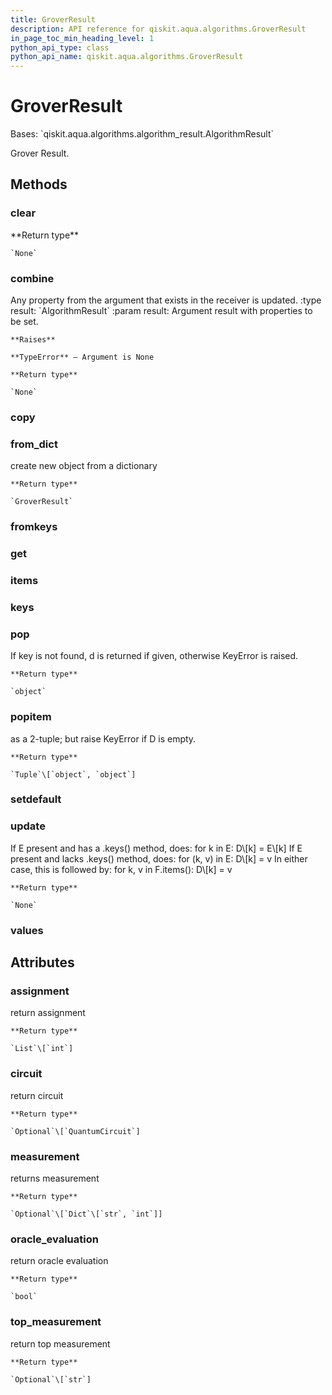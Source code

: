 ```yaml
---
title: GroverResult
description: API reference for qiskit.aqua.algorithms.GroverResult
in_page_toc_min_heading_level: 1
python_api_type: class
python_api_name: qiskit.aqua.algorithms.GroverResult
---
```


# GroverResult

<Class id="qiskit.aqua.algorithms.GroverResult" isDedicatedPage={true} github="https://github.com/qiskit-community/qiskit-aqua/tree/stable/0.9/qiskit/aqua/algorithms/amplitude_amplifiers/grover.py" signature="GroverResult(a_dict=None)">
  Bases: `qiskit.aqua.algorithms.algorithm_result.AlgorithmResult`

  Grover Result.

  ## Methods

  ### clear

  <Function id="qiskit.aqua.algorithms.GroverResult.clear" name="clear" signature="GroverResult.clear()">
    **Return type**

    `None`
  </Function>

  ### combine

  <Function id="qiskit.aqua.algorithms.GroverResult.combine" name="combine" signature="GroverResult.combine(result)">
    Any property from the argument that exists in the receiver is updated. :type result: `AlgorithmResult` :param result: Argument result with properties to be set.

    **Raises**

    **TypeError** – Argument is None

    **Return type**

    `None`
  </Function>

  ### copy

  <Function id="qiskit.aqua.algorithms.GroverResult.copy" name="copy" signature="GroverResult.copy()" />

  ### from\_dict

  <Function id="qiskit.aqua.algorithms.GroverResult.from_dict" name="from_dict" signature="static GroverResult.from_dict(a_dict)">
    create new object from a dictionary

    **Return type**

    `GroverResult`
  </Function>

  ### fromkeys

  <Function id="qiskit.aqua.algorithms.GroverResult.fromkeys" name="fromkeys" signature="classmethod GroverResult.fromkeys(iterable, value=None)" />

  ### get

  <Function id="qiskit.aqua.algorithms.GroverResult.get" name="get" signature="GroverResult.get(k[, d]) → D[k] if k in D, else d. d defaults to None." />

  ### items

  <Function id="qiskit.aqua.algorithms.GroverResult.items" name="items" signature="GroverResult.items() → a set-like object providing a view on D’s items" />

  ### keys

  <Function id="qiskit.aqua.algorithms.GroverResult.keys" name="keys" signature="GroverResult.keys() → a set-like object providing a view on D’s keys" />

  ### pop

  <Function id="qiskit.aqua.algorithms.GroverResult.pop" name="pop" signature="GroverResult.pop(key, default=None)">
    If key is not found, d is returned if given, otherwise KeyError is raised.

    **Return type**

    `object`
  </Function>

  ### popitem

  <Function id="qiskit.aqua.algorithms.GroverResult.popitem" name="popitem" signature="GroverResult.popitem()">
    as a 2-tuple; but raise KeyError if D is empty.

    **Return type**

    `Tuple`\[`object`, `object`]
  </Function>

  ### setdefault

  <Function id="qiskit.aqua.algorithms.GroverResult.setdefault" name="setdefault" signature="GroverResult.setdefault(k[, d]) → D.get(k,d), also set D[k]=d if k not in D" />

  ### update

  <Function id="qiskit.aqua.algorithms.GroverResult.update" name="update" signature="GroverResult.update(*args, **kwargs)">
    If E present and has a .keys() method, does: for k in E: D\[k] = E\[k] If E present and lacks .keys() method, does: for (k, v) in E: D\[k] = v In either case, this is followed by: for k, v in F.items(): D\[k] = v

    **Return type**

    `None`
  </Function>

  ### values

  <Function id="qiskit.aqua.algorithms.GroverResult.values" name="values" signature="GroverResult.values() → an object providing a view on D’s values" />

  ## Attributes

  ### assignment

  <Attribute id="qiskit.aqua.algorithms.GroverResult.assignment" name="assignment">
    return assignment

    **Return type**

    `List`\[`int`]
  </Attribute>

  ### circuit

  <Attribute id="qiskit.aqua.algorithms.GroverResult.circuit" name="circuit">
    return circuit

    **Return type**

    `Optional`\[`QuantumCircuit`]
  </Attribute>

  ### measurement

  <Attribute id="qiskit.aqua.algorithms.GroverResult.measurement" name="measurement">
    returns measurement

    **Return type**

    `Optional`\[`Dict`\[`str`, `int`]]
  </Attribute>

  ### oracle\_evaluation

  <Attribute id="qiskit.aqua.algorithms.GroverResult.oracle_evaluation" name="oracle_evaluation">
    return oracle evaluation

    **Return type**

    `bool`
  </Attribute>

  ### top\_measurement

  <Attribute id="qiskit.aqua.algorithms.GroverResult.top_measurement" name="top_measurement">
    return top measurement

    **Return type**

    `Optional`\[`str`]
  </Attribute>
</Class>

